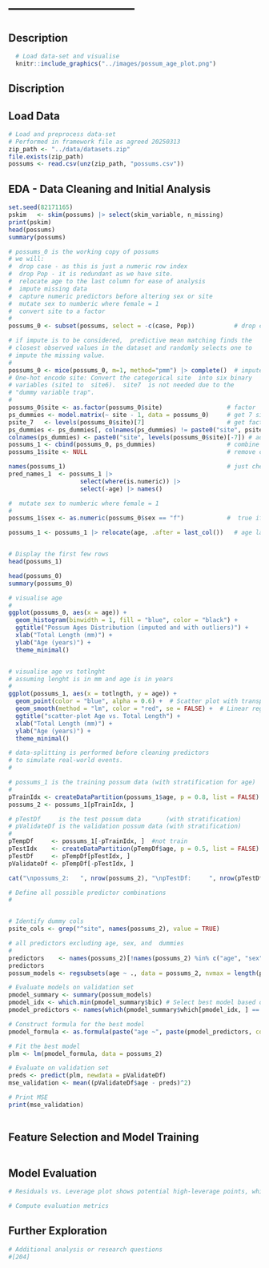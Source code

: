 

# ---------------------------

## Description

```r
  # Load data-set and visualise
  knitr::include_graphics("../images/possum_age_plot.png")

```
## Discription




## Load Data

```r

# Load and preprocess data-set
# Performed in framework file as agreed 20250313
zip_path <- "../data/datasets.zip"
file.exists(zip_path)
possums <- read.csv(unz(zip_path, "possums.csv"))

```

## EDA - Data Cleaning and  Initial Analysis

```r

set.seed(82171165) 
pskim   <- skim(possums) |> select(skim_variable, n_missing)
print(pskim)                           
head(possums)    
summary(possums)

# possums_0 is the working copy of possums
# we will:
#  drop case - as this is just a numeric row index
#  drop Pop - it is redundant as we have site. 
#  relocate age to the last column for ease of analysis 
#  impute missing data 
#  capture numeric predictors before altering sex or site
#  mutate sex to numberic where female = 1
#  convert site to a factor
#
possums_0 <- subset(possums, select = -c(case, Pop))           # drop case and Pop

# if impute is to be considered,  predictive mean matching finds the 
# closest observed values in the dataset and randomly selects one to 
# impute the missing value.
#
possums_0 <- mice(possums_0, m=1, method="pmm") |> complete()  # impute
# One-hot encode site: Convert the categorical site  into six binary 
# variables (site1 to  site6).  site7  is not needed due to the 
# "dummy variable trap".    
#
possums_0$site <- as.factor(possums_0$site)                  # factor 
ps_dummies <- model.matrix(~ site - 1, data = possums_0)     # get 7 site columns
psite_7   <- levels(possums_0$site)[7]                       # get factor 7
ps_dummies <- ps_dummies[, colnames(ps_dummies) != paste0("site", psite_7)] #remove site7
colnames(ps_dummies) <- paste0("site", levels(possums_0$site)[-7]) # add names
possums_1 <- cbind(possums_0, ps_dummies)                    # combine with dummies
possums_1$site <- NULL                                       # remove categorical

names(possums_1)                                             # just checking
pred_names_1  <- possums_1 |> 
                    select(where(is.numeric)) |>  
                    select(-age) |> names() 

#  mutate sex to numberic where female = 1
#
possums_1$sex <- as.numeric(possums_0$sex == "f")            #  true if female

possums_1 <- possums_1 |> relocate(age, .after = last_col())   # age last 


# Display the first few rows
head(possums_1)
```

```r


head(possums_0)
summary(possums_0)

# visualise age 
#
ggplot(possums_0, aes(x = age)) +
  geom_histogram(binwidth = 1, fill = "blue", color = "black") +
  ggtitle("Possum Ages Distribution (imputed and with outliers)") +
  xlab("Total Length (mm)") +
  ylab("Age (years)") +
  theme_minimal()


# visualise age vs totlnght
# assuming lenght is in mm and age is in years
#
ggplot(possums_1, aes(x = totlngth, y = age)) +
  geom_point(color = "blue", alpha = 0.6) +  # Scatter plot with transparency
  geom_smooth(method = "lm", color = "red", se = FALSE) +  # Linear regression line
  ggtitle("scatter-plot Age vs. Total Length") +
  xlab("Total Length (mm)") +
  ylab("Age (years)") +
  theme_minimal()
```

```r

# data-splitting is performed before cleaning predictors 
# to simulate real-world events. 
# 

# possums_1 is the training possum data (with stratification for age)
#
pTrainIdx <- createDataPartition(possums_1$age, p = 0.8, list = FALSE)
possums_2 <- possums_1[pTrainIdx, ]

# pTestDf     is the test possum data       (with stratification)
# pValidateDf is the validation possum data (with stratification) 
#
pTempDf     <- possums_1[-pTrainIdx, ]  #not train
pTestIdx    <- createDataPartition(pTempDf$age, p = 0.5, list = FALSE) 
pTestDf     <- pTempDf[pTestIdx, ]   
pValidateDf <- pTempDf[-pTestIdx, ]

cat("\npossums_2:   ", nrow(possums_2), "\npTestDf:     ", nrow(pTestDf), "\nVpValidateDf: ", nrow(pValidateDf),"\n")

```
```r


# Define all possible predictor combinations
#


# Identify dummy cols
psite_cols <- grep("^site", names(possums_2), value = TRUE)

# all predictors excluding age, sex, and  dummies
#
predictors    <- names(possums_2)[!names(possums_2) %in% c("age", "sex", psite_cols)]
predictors
possum_models <- regsubsets(age ~ ., data = possums_2, nvmax = length(predictors))

# Evaluate models on validation set
pmodel_summary <- summary(possum_models)
pmodel_idx <- which.min(pmodel_summary$bic) # Select best model based on BIC (bayesian)
pmodel_predictors <- names(which(pmodel_summary$which[pmodel_idx, ] == TRUE))[-1]  # Extract best predictors

# Construct formula for the best model
pmodel_formula <- as.formula(paste("age ~", paste(pmodel_predictors, collapse = " + ")))

# Fit the best model
plm <- lm(pmodel_formula, data = possums_2)

# Evaluate on validation set
preds <- predict(plm, newdata = pValidateDf)
mse_validation <- mean((pValidateDf$age - preds)^2)

# Print MSE
print(mse_validation)
 
```


\newpage
## Feature Selection and Model Training
```r


```

## Model Evaluation

```r
# Residuals vs. Leverage plot shows potential high-leverage points, which may be influencing the model too much

# Compute evaluation metrics
```

## Further Exploration

```r
# Additional analysis or research questions 
#[204]
```
